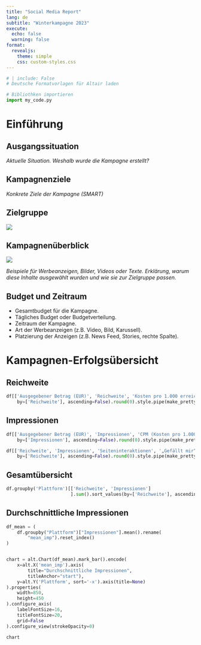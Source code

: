 ```yaml
---
title: "Social Media Report"
lang: de
subtitle: "Winterkampagne 2023"
execute:
  echo: false 
  warning: false
format:
  revealjs: 
    theme: simple
    css: custom-styles.css 
---
```



```python
# | include: False
# Deutsche Formatvorlagen für Altair laden

# Bibliothken importieren
import my_code.py
```

# Einführung    

## Ausgangssituation

*Aktuelle Situation. Weshalb wurde die Kampagne erstellt?* 

## Kampagnenziele

*Konkrete Ziele der Kampagne (SMART)*

## Zielgruppe

![](../images/user-persona.png)

## Kampagnenüberblick

![](../images/facebook-ad-hello.png)

*Beispiele für Werbeanzeigen, Bilder, Videos oder Texte.*
*Erklärung, warum diese Inhalte ausgewählt wurden und wie sie zur Zielgruppe passen.*


## Budget und Zeitraum

- Gesamtbudget für die Kampagne.
- Tägliches Budget oder Budgetverteilung.
- Zeitraum der Kampagne.
- Art der Werbeanzeigen (z.B. Video, Bild, Karussell).
- Platzierung der Anzeigen (z.B. News Feed, Stories, rechte Spalte).

# Kampagnen-Erfolgsübersicht


## Reichweite


```python
df[['Ausgegebener Betrag (EUR)', 'Reichweite', 'Kosten pro 1.000 erreichten Personen (EUR)']].sort_values(
    by=['Reichweite'], ascending=False).round(0).style.pipe(make_pretty)
```


## Impressionen


```python
df[['Ausgegebener Betrag (EUR)', 'Impressionen', 'CPM (Kosten pro 1.000 Impressionen) (EUR)']].sort_values(
    by=['Impressionen'], ascending=False).round(0).style.pipe(make_pretty)
```



```python
df[['Reichweite', 'Impressionen', 'Seiteninteraktionen', '„Gefällt mir“-Angaben für Seite', 'Beitragsreaktionen']].sort_values(
    by=['Reichweite'], ascending=False).round(0).style.pipe(make_pretty)
```



## Gesamtübersicht

```python
df.groupby('Plattform')[['Reichweite', 'Impressionen']
                        ].sum().sort_values(by=['Reichweite'], ascending=False).round(0).style.pipe(make_pretty)


```

## Durchschnittliche Impressionen


```python

df_mean = (
    df.groupby("Plattform")["Impressionen"].mean().rename(
        "mean_imp").reset_index()
)


chart = alt.Chart(df_mean).mark_bar().encode(
    x=alt.X('mean_imp').axis(
        title="Durchschnittliche Impressionen",
        titleAnchor="start"),
    y=alt.Y('Plattform', sort='-x').axis(title=None)
).properties(
    width=850,
    height=450
).configure_axis(
    labelFontSize=16,
    titleFontSize=20,
    grid=False
).configure_view(strokeOpacity=0)

chart

```
